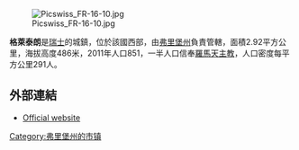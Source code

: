 [[Image:Picswiss_FR-16-10.jpg|right]]

'''格萊泰朗'''是[[瑞士|瑞士]]的城鎮，位於該國西部，由[[弗里堡州|弗里堡州]]負責管轄，面積2.92平方公里，海拔高度486米，2011年人口851，一半人口信奉[[羅馬天主教|羅馬天主教]]，人口密度每平方公里291人。

==外部連結==
* [http://www.gletterens.ch Official website] {{Wayback|url=http://www.gletterens.ch/ |date=20070310130320 }} {{fr icon}}

{{Switzerland-geo-stub}}
[[Category:弗里堡州的市镇|Category:弗里堡州的市镇]]